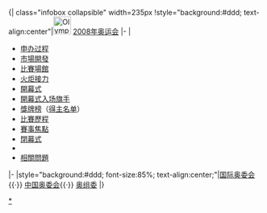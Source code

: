 <noinclude>
{{noteTA
|1=zh-hant:開幕式;zh-hk:開幕典禮;zh-hans:开幕式;
|2=zh-hant:閉幕式;zh-hk:閉幕典禮;zh-hans:闭幕式;
}}
</noinclude>{| class="infobox collapsible" width=235px
!style="background:#ddd; text-align:center"|[[Image:Olympic rings.svg|35px]] [[2008年夏季奥林匹克运动会|2008年奥运会]]
|-
|
* [[2008年夏季奥林匹克运动会申办过程|申办过程]]
* [[2008年夏季奥林匹克运动会市场开发|市場開發]]
* [[2008年夏季奧林匹克運動會比賽場館列表|比賽場館]]
* [[2008年夏季奧林匹克運動會火炬接力|火炬接力]]
* [[2008年夏季奧林匹克運動會開幕式|開幕式]]
* [[2008年夏季奧林匹克運動會開幕式旗手|開幕式入场旗手]]
* [[2008年夏季奥林匹克运动会奖牌榜|獎牌榜]]（[[2008年夏季奥林匹克运动会奖牌得主名单|得主名单]]）
* [[2008年夏季奥林匹克运动会#比賽歷程|比賽歷程]]
* [[2008年夏季奧林匹克運動會賽事焦點|賽事焦點]]
* [[2008年夏季奧林匹克運動會閉幕式|閉幕式]]
* {{Internal link helper/en|2008年夏季奥林匹克运动会闭幕式入场旗手|2008 Summer Olympics closing ceremony flag bearers|閉幕式入场旗手}}
* [[2008年夏季奥林匹克运动会相关问题|相關問題]]
|-
|style="background:#ddd; font-size:85%; text-align:center;"|[[国际奥林匹克委员会|国际奥委会]]{{·}} [[中国奥林匹克委员会|中国奥委会]]{{·}} [[第29届奥林匹克运动会组织委员会|奥组委]]
|}<noinclude>
[[Category:2008年夏季奥林匹克运动会模板|*]]
</noinclude>